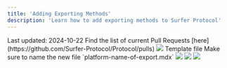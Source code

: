 ```yaml
---
title: 'Adding Exporting Methods'
description: 'Learn how to add exporting methods to Surfer Protocol'
---
```

<Check>
Last updated: 2024-10-22
</Check>     
<Steps>
  <Step title="Make sure a PR does not already exist for the platform">
    Find the list of current Pull Requests [here](https://github.com/Surfer-Protocol/Protocol/pulls)
  </Step>
  <Step title="Make a file for the platform in its corresponding platform folder.">
    <Frame>
      <img src="/images/adding/methods/step1.png" />
    </Frame>
  </Step>
  <Step title="Copy over the template file into the new file and change it up as needed">
    <Link href="/platforms/adding/methods-template">Template file</Link>
    <Info>
      Make sure to name the new file `platform-name-of-export.mdx`
    </Info>
    <Frame>
      <img src="/images/adding/methods/step2.png" />
    </Frame>
  </Step>
  <Step title="Add the exporting method to the 'mint.json' file">
    <Frame>
      <img src="/images/adding/methods/step3.png" />
    </Frame>
  </Step>
  <Step title="Create a new branch and submit a PR">
    <Frame>
      <img src="/images/adding/methods/step4.png" />
    </Frame>  
  </Step>
</Steps>


